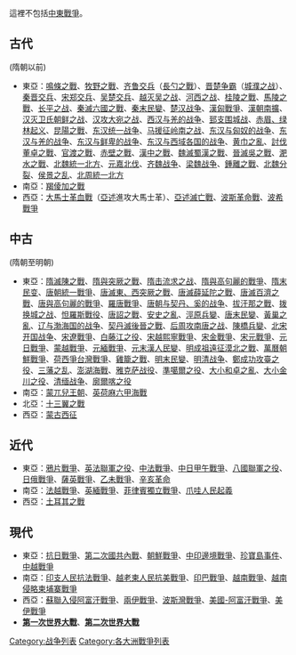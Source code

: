 這裡不包括[[中東戰爭|中東戰爭]]。

==古代==
(隋朝以前)
*東亞：[[鳴條之戰|鳴條之戰]]、[[牧野之戰|牧野之戰]]、[[齐鲁交兵|齐鲁交兵]]（[[長勺之戰|長勺之戰]]）、[[晋楚争霸|晋楚争霸]]（[[城濮之战|城濮之战]]）、[[秦晋交兵|秦晋交兵]]、[[宋郑交兵|宋郑交兵]]、[[吴楚交兵|吴楚交兵]]、[[越灭吴之战|越灭吴之战]]、[[河西之战_(战国)|河西之战]]、[[桂陵之戰|桂陵之戰]]、[[馬陵之戰|馬陵之戰]]、[[长平之战|长平之战]]、[[秦滅六國之戰|秦滅六國之戰]]、[[秦末民變|秦末民變]]、[[楚汉战争|楚汉战争]]、[[漢匈戰爭|漢匈戰爭]]、[[漢朝南擴|漢朝南擴]]、[[汉灭卫氏朝鲜之战|汉灭卫氏朝鲜之战]]、[[汉攻大宛之战|汉攻大宛之战]]、[[西汉与羌的战争|西汉与羌的战争]]、[[郅支围城战|郅支围城战]]、[[赤眉、绿林起义|赤眉、绿林起义]]、[[昆陽之戰|昆陽之戰]]、[[东汉统一战争|东汉统一战争]]、[[马援征岭南之战|马援征岭南之战]]、[[东汉与匈奴的战争|东汉与匈奴的战争]]、[[东汉与羌的战争|东汉与羌的战争]]、[[东汉与鲜卑的战争|东汉与鲜卑的战争]]、[[东汉与西域各国的战争|东汉与西域各国的战争]]、[[黄巾之亂|黄巾之亂]]、[[討伐董卓之戰|討伐董卓之戰]]、[[官渡之戰|官渡之戰]]、[[赤壁之戰|赤壁之戰]]、[[漢中之戰|漢中之戰]]、[[魏滅蜀漢之戰|魏滅蜀漢之戰]]、[[晉滅吳之戰|晉滅吳之戰]]、[[淝水之戰|淝水之戰]]、[[北魏統一北方|北魏統一北方]]、[[元嘉北伐|元嘉北伐]]、[[齐魏战争|齐魏战争]]、[[梁魏战争|梁魏战争]]、[[鍾離之戰|鍾離之戰]]、[[北魏分裂|北魏分裂]]、[[侯景之乱|侯景之乱]]、[[北周統一北方|北周統一北方]]
*南亞：[[羯倰加之戰|羯倰加之戰]]
*西亞：[[大馬士革血戰|大馬士革血戰]]（[[亞述|亞述]]進攻大馬士革）、[[亞述滅亡戰|亞述滅亡戰]]、[[波斯革命戰|波斯革命戰]]、[[波希戰爭|波希戰爭]]

==中古==
(隋朝至明朝)
*東亞：[[隋滅陳之戰|隋滅陳之戰]]、[[隋與突厥之戰|隋與突厥之戰]]、[[隋击流求之战|隋击流求之战]]、[[隋與高句麗的戰爭|隋與高句麗的戰爭]]、[[隋末民变|隋末民变]]、[[唐朝統一戰爭|唐朝統一戰爭]]、[[唐滅東、西突厥之戰|唐滅東、西突厥之戰]]、[[唐滅薛延陀之戰|唐滅薛延陀之戰]]、[[唐滅百濟之戰|唐滅百濟之戰]]、[[唐與高句麗的戰爭|唐與高句麗的戰爭]]、[[羅唐戰爭|羅唐戰爭]]、[[唐朝与契丹、奚的战争|唐朝与契丹、奚的战争]]、[[拔汗那之戰|拔汗那之戰]]、[[拨换城之战|拨换城之战]]、[[怛羅斯戰役|怛羅斯戰役]]、[[唐詔之戰|唐詔之戰]]、[[安史之亂|安史之亂]]、[[涇原兵變|涇原兵變]]、[[唐末民變|唐末民變]]、[[黃巢之亂|黃巢之亂]]、[[辽与渤海国的战争|辽与渤海国的战争]]、[[契丹滅後晉之戰|契丹滅後晉之戰]]、[[后周攻南唐之战|后周攻南唐之战]]、[[陳橋兵變|陳橋兵變]]、[[北宋开国战争|北宋开国战争]]、[[宋遼戰爭|宋遼戰爭]]、[[白藤江之役|白藤江之役]]、[[宋越熙寧戰爭|宋越熙寧戰爭]]、[[宋金戰爭|宋金戰爭]]、[[宋元戰爭|宋元戰爭]]、[[元日戰爭|元日戰爭]]、[[蒙越戰爭|蒙越戰爭]]、[[元緬戰爭|元緬戰爭]]、[[元末漢人民變|元末漢人民變]]、[[明成祖遠征漠北之戰|明成祖遠征漠北之戰]]、[[萬曆朝鮮戰爭|萬曆朝鮮戰爭]]、[[第一次聖薩爾瓦多城戰役|荷西爭台灣戰爭]]、[[雞籠之戰|雞籠之戰]]、[[明末民變|明末民變]]、[[明清战争|明清战争]]、[[鄭成功攻臺之役|鄭成功攻臺之役]]、[[三藩之乱|三藩之乱]]、[[澎湖海戰|澎湖海戰]]、[[雅克萨战役|雅克萨战役]]、[[準噶爾之役|準噶爾之役]]、[[大小和卓之亂|大小和卓之亂]]、[[大小金川之役|大小金川之役]]、[[清缅战争|清缅战争]]、[[廓爾喀之役|廓爾喀之役]]
*南亞：[[蒙兀兒王朝|蒙兀兒王朝]]、[[英荷麻六甲海戰|英荷麻六甲海戰]]
*北亞：[[十三翼之戰|十三翼之戰]]
*西亞：[[蒙古西征|蒙古西征]]

==近代==
*東亞：[[鴉片戰爭|鴉片戰爭]]、[[英法聯軍之役|英法聯軍之役]]、[[中法戰爭|中法戰爭]]、[[中日甲午戰爭|中日甲午戰爭]]、[[八國聯軍之役|八國聯軍之役]]、[[日俄戰爭|日俄戰爭]]、[[薩英戰爭|薩英戰爭]]、[[乙未戰爭|乙未戰爭]]、[[辛亥革命|辛亥革命]]
*南亞：[[法越戰爭|法越戰爭]]、[[英緬戰爭|英緬戰爭]]、[[菲律賓獨立戰爭|菲律賓獨立戰爭]]、[[爪哇人民起義|爪哇人民起義]]
*西亞：[[土耳其之戰|土耳其之戰]]

==現代==
*東亞：[[抗日戰爭|抗日戰爭]]、[[第二次國共內戰|第二次國共內戰]]、[[朝鮮戰爭|朝鮮戰爭]]、[[中印邊境戰爭|中印邊境戰爭]]、[[珍寶島事件|珍寶島事件]]、[[中越戰爭|中越戰爭]]
*南亞：[[印支人民抗法戰爭|印支人民抗法戰爭]]、[[越老柬人民抗美戰爭|越老柬人民抗美戰爭]]、[[印巴戰爭|印巴戰爭]]、[[越南戰爭|越南戰爭]]、[[柬越戰爭|越南侵略柬埔寨戰爭]]
*西亞：[[蘇聯入侵阿富汗戰爭|蘇聯入侵阿富汗戰爭]]、[[兩伊戰爭|兩伊戰爭]]、[[波斯灣戰爭|波斯灣戰爭]]、[[美國-阿富汗戰爭|美國-阿富汗戰爭]]、[[美伊戰爭|美伊戰爭]]
*'''[[第一次世界大戰|第一次世界大戰]]'''、'''[[第二次世界大戰|第二次世界大戰]]'''

[[Category:战争列表|Category:战争列表]]
[[Category:各大洲戰爭列表|Category:各大洲戰爭列表]]